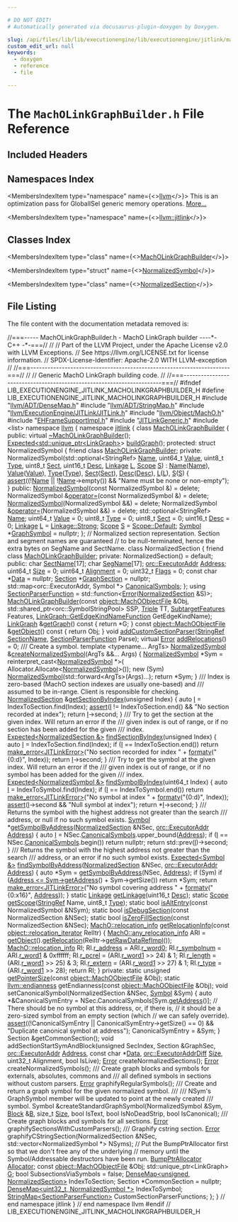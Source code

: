 ```yaml
---

# DO NOT EDIT!
# Automatically generated via docusaurus-plugin-doxygen by Doxygen.

slug: /api/files/lib/lib/executionengine/lib/executionengine/jitlink/macholinkgraphbuilder-h
custom_edit_url: null
keywords:
  - doxygen
  - reference
  - file

---
```





# The `MachOLinkGraphBuilder.h` File Reference

<DoxygenPage pluginConfig={pluginConfig}>



## Included Headers

<IncludesList>
<IncludesListItem
  filePath="llvm/ADT/DenseMap.h"
  permalink="/docs/api/files/include/include/llvm/include/llvm/adt/densemap-h"
  isLocal="true" />
<IncludesListItem
  filePath="llvm/ADT/StringMap.h"
  permalink="/docs/api/files/include/include/llvm/include/llvm/adt/stringmap-h"
  isLocal="true" />
<IncludesListItem
  filePath="llvm/ExecutionEngine/JITLink/JITLink.h"
  permalink="/docs/api/files/include/include/llvm/include/llvm/executionengine/include/llvm/executionengine/jitlink/jitlink-h"
  isLocal="true" />
<IncludesListItem
  filePath="llvm/Object/MachO.h"
  permalink="/docs/api/files/include/include/llvm/include/llvm/object/macho-h"
  isLocal="true" />
<IncludesListItem
  filePath="EHFrameSupportImpl.h"
  permalink="/docs/api/files/lib/lib/executionengine/lib/executionengine/jitlink/ehframesupportimpl-h"
  isLocal="true" />
<IncludesListItem
  filePath="JITLinkGeneric.h"
  permalink="/docs/api/files/lib/lib/executionengine/lib/executionengine/jitlink/jitlinkgeneric-h"
  isLocal="true" />
<IncludesListItem
  filePath="list"
  permalink=""
  isLocal="false" />
</IncludesList>

## Namespaces Index

<MembersIndex>

<MembersIndexItem
  type="namespace"
  name={<><a href="/docs/api/namespaces/llvm">llvm</a></>}>
This is an optimization pass for GlobalISel generic memory operations. <a href="/docs/api/namespaces/llvm/#details">More...</a>
</MembersIndexItem>

<MembersIndexItem
  type="namespace"
  name={<><a href="/docs/api/namespaces/llvm/jitlink">llvm::jitlink</a></>}>
</MembersIndexItem>

</MembersIndex>

## Classes Index

<MembersIndex>

<MembersIndexItem
  type="class"
  name={<><a href="/docs/api/classes/llvm/jitlink/macholinkgraphbuilder">MachOLinkGraphBuilder</a></>}>
</MembersIndexItem>

<MembersIndexItem
  type="struct"
  name={<><a href="/docs/api/structs/llvm/jitlink/macholinkgraphbuilder/normalizedsymbol">NormalizedSymbol</a></>}>
</MembersIndexItem>

<MembersIndexItem
  type="class"
  name={<><a href="/docs/api/classes/llvm/jitlink/macholinkgraphbuilder/normalizedsection">NormalizedSection</a></>}>
</MembersIndexItem>

</MembersIndex>


## File Listing

The file content with the documentation metadata removed is:

<ProgramListing>

<Link id="l00001" /><CodeLine lineNumber="1"><span class="doxyHighlightComment">//===----- MachOLinkGraphBuilder.h - MachO LinkGraph builder ----&#42;- C++ -&#42;-===//</span></CodeLine>
<Link id="l00002" /><CodeLine lineNumber="2"><span class="doxyHighlightComment">//</span></CodeLine>
<Link id="l00003" /><CodeLine lineNumber="3"><span class="doxyHighlightComment">// Part of the LLVM Project, under the Apache License v2.0 with LLVM Exceptions.</span></CodeLine>
<Link id="l00004" /><CodeLine lineNumber="4"><span class="doxyHighlightComment">// See https://llvm.org/LICENSE.txt for license information.</span></CodeLine>
<Link id="l00005" /><CodeLine lineNumber="5"><span class="doxyHighlightComment">// SPDX-License-Identifier: Apache-2.0 WITH LLVM-exception</span></CodeLine>
<Link id="l00006" /><CodeLine lineNumber="6"><span class="doxyHighlightComment">//</span></CodeLine>
<Link id="l00007" /><CodeLine lineNumber="7"><span class="doxyHighlightComment">//===----------------------------------------------------------------------===//</span></CodeLine>
<Link id="l00008" /><CodeLine lineNumber="8"><span class="doxyHighlightComment">//</span></CodeLine>
<Link id="l00009" /><CodeLine lineNumber="9"><span class="doxyHighlightComment">// Generic MachO LinkGraph building code.</span></CodeLine>
<Link id="l00010" /><CodeLine lineNumber="10"><span class="doxyHighlightComment">//</span></CodeLine>
<Link id="l00011" /><CodeLine lineNumber="11"><span class="doxyHighlightComment">//===----------------------------------------------------------------------===//</span></CodeLine>
<Link id="l00012" /><CodeLine lineNumber="12"></CodeLine>
<Link id="l00013" /><CodeLine lineNumber="13"><span class="doxyHighlightPreprocessor">#ifndef LIB&#95;EXECUTIONENGINE&#95;JITLINK&#95;MACHOLINKGRAPHBUILDER&#95;H</span></CodeLine>
<Link id="l00014" /><CodeLine lineNumber="14"><span class="doxyHighlightPreprocessor">#define LIB&#95;EXECUTIONENGINE&#95;JITLINK&#95;MACHOLINKGRAPHBUILDER&#95;H</span></CodeLine>
<Link id="l00015" /><CodeLine lineNumber="15"></CodeLine>
<Link id="l00016" /><CodeLine lineNumber="16"><span class="doxyHighlightPreprocessor">#include &quot;<a href="/docs/api/files/include/include/llvm/include/llvm/adt/densemap-h">llvm/ADT/DenseMap.h</a>&quot;</span></CodeLine>
<Link id="l00017" /><CodeLine lineNumber="17"><span class="doxyHighlightPreprocessor">#include &quot;<a href="/docs/api/files/include/include/llvm/include/llvm/adt/stringmap-h">llvm/ADT/StringMap.h</a>&quot;</span></CodeLine>
<Link id="l00018" /><CodeLine lineNumber="18"><span class="doxyHighlightPreprocessor">#include &quot;<a href="/docs/api/files/include/include/llvm/include/llvm/executionengine/include/llvm/executionengine/jitlink/jitlink-h">llvm/ExecutionEngine/JITLink/JITLink.h</a>&quot;</span></CodeLine>
<Link id="l00019" /><CodeLine lineNumber="19"><span class="doxyHighlightPreprocessor">#include &quot;<a href="/docs/api/files/include/include/llvm/include/llvm/object/macho-h">llvm/Object/MachO.h</a>&quot;</span></CodeLine>
<Link id="l00020" /><CodeLine lineNumber="20"></CodeLine>
<Link id="l00021" /><CodeLine lineNumber="21"><span class="doxyHighlightPreprocessor">#include &quot;<a href="/docs/api/files/lib/lib/executionengine/lib/executionengine/jitlink/ehframesupportimpl-h">EHFrameSupportImpl.h</a>&quot;</span></CodeLine>
<Link id="l00022" /><CodeLine lineNumber="22"><span class="doxyHighlightPreprocessor">#include &quot;<a href="/docs/api/files/lib/lib/executionengine/lib/executionengine/jitlink/jitlinkgeneric-h">JITLinkGeneric.h</a>&quot;</span></CodeLine>
<Link id="l00023" /><CodeLine lineNumber="23"></CodeLine>
<Link id="l00024" /><CodeLine lineNumber="24"><span class="doxyHighlightPreprocessor">#include &lt;list&gt;</span></CodeLine>
<Link id="l00025" /><CodeLine lineNumber="25"></CodeLine>
<Link id="l00026" /><CodeLine lineNumber="26"><span class="doxyHighlightKeyword">namespace </span><span class="doxyHighlight"><a href="/docs/api/namespaces/llvm">llvm</a> &#123;</span></CodeLine>
<Link id="l00027" /><CodeLine lineNumber="27"><span class="doxyHighlightKeyword">namespace </span><span class="doxyHighlight"><a href="/docs/api/namespaces/llvm/jitlink">jitlink</a> &#123;</span></CodeLine>
<Link id="l00028" /><CodeLine lineNumber="28"></CodeLine>
<Link id="l00029" /><CodeLine lineNumber="29" lineLink="/docs/api/classes/llvm/jitlink/macholinkgraphbuilder"><span class="doxyHighlightKeyword">class </span><span class="doxyHighlight"><a href="/docs/api/classes/llvm/jitlink/macholinkgraphbuilder/#a858d2c17dbc7a1306b127b648693a4a8">MachOLinkGraphBuilder</a> &#123;</span></CodeLine>
<Link id="l00030" /><CodeLine lineNumber="30"><span class="doxyHighlightKeyword">public</span><span class="doxyHighlight">:</span></CodeLine>
<Link id="l00031" /><CodeLine lineNumber="31" lineLink="/docs/api/classes/llvm/jitlink/macholinkgraphbuilder/#a4abaccbb6a8bed1ec337b121c532a046"><span class="doxyHighlight">  </span><span class="doxyHighlightKeyword">virtual</span><span class="doxyHighlight"> <a href="/docs/api/classes/llvm/jitlink/macholinkgraphbuilder/#a4abaccbb6a8bed1ec337b121c532a046">~MachOLinkGraphBuilder</a>();</span></CodeLine>
<Link id="l00032" /><CodeLine lineNumber="32"><span class="doxyHighlight">  <a href="/docs/api/classes/llvm/expected">Expected&lt;std::unique&#95;ptr&lt;LinkGraph&gt;</a>&gt; <a href="/docs/api/classes/llvm/jitlink/macholinkgraphbuilder/#a819bd17560946f0e61a5ae8667bf28cb">buildGraph</a>();</span></CodeLine>
<Link id="l00033" /><CodeLine lineNumber="33"></CodeLine>
<Link id="l00034" /><CodeLine lineNumber="34"><span class="doxyHighlightKeyword">protected</span><span class="doxyHighlight">:</span></CodeLine>
<Link id="l00035" /><CodeLine lineNumber="35"></CodeLine>
<Link id="l00036" /><CodeLine lineNumber="36" lineLink="/docs/api/structs/llvm/jitlink/macholinkgraphbuilder/normalizedsymbol"><span class="doxyHighlight">  </span><span class="doxyHighlightKeyword">struct </span><span class="doxyHighlight">NormalizedSymbol &#123;</span></CodeLine>
<Link id="l00037" /><CodeLine lineNumber="37" lineLink="/docs/api/structs/llvm/jitlink/macholinkgraphbuilder/normalizedsymbol/#a6d6f88694fca37b11c11840b62429357"><span class="doxyHighlight">    </span><span class="doxyHighlightKeyword">friend</span><span class="doxyHighlight"> </span><span class="doxyHighlightKeyword">class </span><span class="doxyHighlight"><a href="/docs/api/structs/llvm/jitlink/macholinkgraphbuilder/normalizedsymbol/#a6d6f88694fca37b11c11840b62429357">MachOLinkGraphBuilder</a>;</span></CodeLine>
<Link id="l00038" /><CodeLine lineNumber="38"></CodeLine>
<Link id="l00039" /><CodeLine lineNumber="39"><span class="doxyHighlight">  </span><span class="doxyHighlightKeyword">private</span><span class="doxyHighlight">:</span></CodeLine>
<Link id="l00040" /><CodeLine lineNumber="40"><span class="doxyHighlight">    NormalizedSymbol(std::optional&lt;StringRef&gt; <a href="/docs/api/structs/llvm/jitlink/macholinkgraphbuilder/normalizedsymbol/#a42898df76993d65bc064c5ce6ddaab69">Name</a>, uint64&#95;t <a href="/docs/api/structs/llvm/jitlink/macholinkgraphbuilder/normalizedsymbol/#abb3d96722570072c64ea96042af4389c">Value</a>,</span></CodeLine>
<Link id="l00041" /><CodeLine lineNumber="41"><span class="doxyHighlight">                     uint8&#95;t <a href="/docs/api/structs/llvm/jitlink/macholinkgraphbuilder/normalizedsymbol/#a240e1c14e87cbbddd77aaeaa77533024">Type</a>, uint8&#95;t <a href="/docs/api/structs/llvm/jitlink/macholinkgraphbuilder/normalizedsymbol/#a9a71bda3c5787d025c02b950f6ef14b5">Sect</a>, uint16&#95;t <a href="/docs/api/structs/llvm/jitlink/macholinkgraphbuilder/normalizedsymbol/#aab82f6a4190bccfb654e803797eb3de6">Desc</a>, <a href="/docs/api/namespaces/llvm/jitlink/#abee99c9c75d23a0304e5e58e3128a55f">Linkage</a> <a href="/docs/api/structs/llvm/jitlink/macholinkgraphbuilder/normalizedsymbol/#a75189603f0245213e900eb9a699799e2">L</a>,</span></CodeLine>
<Link id="l00042" /><CodeLine lineNumber="42"><span class="doxyHighlight">                     <a href="/docs/api/namespaces/llvm/jitlink/#adb322dc6826cf005531ccfdf666260fd">Scope</a> <a href="/docs/api/structs/llvm/jitlink/macholinkgraphbuilder/normalizedsymbol/#ad138fd945be4ef85d7f7435ff882e529">S</a>)</span></CodeLine>
<Link id="l00043" /><CodeLine lineNumber="43"><span class="doxyHighlight">        : <a href="/docs/api/structs/llvm/jitlink/macholinkgraphbuilder/normalizedsymbol/#a42898df76993d65bc064c5ce6ddaab69">Name</a>(<a href="/docs/api/structs/llvm/jitlink/macholinkgraphbuilder/normalizedsymbol/#a42898df76993d65bc064c5ce6ddaab69">Name</a>), <a href="/docs/api/structs/llvm/jitlink/macholinkgraphbuilder/normalizedsymbol/#abb3d96722570072c64ea96042af4389c">Value</a>(<a href="/docs/api/structs/llvm/jitlink/macholinkgraphbuilder/normalizedsymbol/#abb3d96722570072c64ea96042af4389c">Value</a>), <a href="/docs/api/structs/llvm/jitlink/macholinkgraphbuilder/normalizedsymbol/#a240e1c14e87cbbddd77aaeaa77533024">Type</a>(<a href="/docs/api/structs/llvm/jitlink/macholinkgraphbuilder/normalizedsymbol/#a240e1c14e87cbbddd77aaeaa77533024">Type</a>), <a href="/docs/api/structs/llvm/jitlink/macholinkgraphbuilder/normalizedsymbol/#a9a71bda3c5787d025c02b950f6ef14b5">Sect</a>(<a href="/docs/api/structs/llvm/jitlink/macholinkgraphbuilder/normalizedsymbol/#a9a71bda3c5787d025c02b950f6ef14b5">Sect</a>), <a href="/docs/api/structs/llvm/jitlink/macholinkgraphbuilder/normalizedsymbol/#aab82f6a4190bccfb654e803797eb3de6">Desc</a>(<a href="/docs/api/structs/llvm/jitlink/macholinkgraphbuilder/normalizedsymbol/#aab82f6a4190bccfb654e803797eb3de6">Desc</a>), <a href="/docs/api/structs/llvm/jitlink/macholinkgraphbuilder/normalizedsymbol/#a75189603f0245213e900eb9a699799e2">L</a>(<a href="/docs/api/structs/llvm/jitlink/macholinkgraphbuilder/normalizedsymbol/#a75189603f0245213e900eb9a699799e2">L</a>),</span></CodeLine>
<Link id="l00044" /><CodeLine lineNumber="44"><span class="doxyHighlight">          <a href="/docs/api/structs/llvm/jitlink/macholinkgraphbuilder/normalizedsymbol/#ad138fd945be4ef85d7f7435ff882e529">S</a>(<a href="/docs/api/structs/llvm/jitlink/macholinkgraphbuilder/normalizedsymbol/#ad138fd945be4ef85d7f7435ff882e529">S</a>) &#123;</span></CodeLine>
<Link id="l00045" /><CodeLine lineNumber="45"><span class="doxyHighlight">      <a href="/docs/api/files/lib/lib/target/lib/target/amdgpu/silowercontrolflow-cpp/#a4868c5d81c5ccc98c47aeab6244346a0">assert</a>((!<a href="/docs/api/structs/llvm/jitlink/macholinkgraphbuilder/normalizedsymbol/#a42898df76993d65bc064c5ce6ddaab69">Name</a> || !<a href="/docs/api/structs/llvm/jitlink/macholinkgraphbuilder/normalizedsymbol/#a42898df76993d65bc064c5ce6ddaab69">Name</a>-&gt;empty()) &amp;&amp; </span><span class="doxyHighlightStringLiteral">&quot;Name must be none or non-empty&quot;</span><span class="doxyHighlight">);</span></CodeLine>
<Link id="l00046" /><CodeLine lineNumber="46"><span class="doxyHighlight">    &#125;</span></CodeLine>
<Link id="l00047" /><CodeLine lineNumber="47"></CodeLine>
<Link id="l00048" /><CodeLine lineNumber="48"><span class="doxyHighlight">  </span><span class="doxyHighlightKeyword">public</span><span class="doxyHighlight">:</span></CodeLine>
<Link id="l00049" /><CodeLine lineNumber="49" lineLink="/docs/api/structs/llvm/jitlink/macholinkgraphbuilder/normalizedsymbol/#aff8df782aaf8f13c0b9fd08429fb034c"><span class="doxyHighlight">    <a href="/docs/api/structs/llvm/jitlink/macholinkgraphbuilder/normalizedsymbol/#aff8df782aaf8f13c0b9fd08429fb034c">NormalizedSymbol</a>(</span><span class="doxyHighlightKeyword">const</span><span class="doxyHighlight"> NormalizedSymbol &amp;) = </span><span class="doxyHighlightKeyword">delete</span><span class="doxyHighlight">;</span></CodeLine>
<Link id="l00050" /><CodeLine lineNumber="50" lineLink="/docs/api/structs/llvm/jitlink/macholinkgraphbuilder/normalizedsymbol/#a031f43794e96cd4d1ea7c4c8dee2ea77"><span class="doxyHighlight">    NormalizedSymbol &amp;<a href="/docs/api/structs/llvm/jitlink/macholinkgraphbuilder/normalizedsymbol/#a031f43794e96cd4d1ea7c4c8dee2ea77">operator=</a>(</span><span class="doxyHighlightKeyword">const</span><span class="doxyHighlight"> NormalizedSymbol &amp;) = </span><span class="doxyHighlightKeyword">delete</span><span class="doxyHighlight">;</span></CodeLine>
<Link id="l00051" /><CodeLine lineNumber="51" lineLink="/docs/api/structs/llvm/jitlink/macholinkgraphbuilder/normalizedsymbol/#abc1bed513afe22ebf9a25f63e6c59d4e"><span class="doxyHighlight">    <a href="/docs/api/structs/llvm/jitlink/macholinkgraphbuilder/normalizedsymbol/#abc1bed513afe22ebf9a25f63e6c59d4e">NormalizedSymbol</a>(NormalizedSymbol &amp;&amp;) = </span><span class="doxyHighlightKeyword">delete</span><span class="doxyHighlight">;</span></CodeLine>
<Link id="l00052" /><CodeLine lineNumber="52" lineLink="/docs/api/structs/llvm/jitlink/macholinkgraphbuilder/normalizedsymbol/#ac742b7bdcd49c4484deb2298105d8640"><span class="doxyHighlight">    NormalizedSymbol &amp;<a href="/docs/api/structs/llvm/jitlink/macholinkgraphbuilder/normalizedsymbol/#ac742b7bdcd49c4484deb2298105d8640">operator=</a>(NormalizedSymbol &amp;&amp;) = </span><span class="doxyHighlightKeyword">delete</span><span class="doxyHighlight">;</span></CodeLine>
<Link id="l00053" /><CodeLine lineNumber="53"></CodeLine>
<Link id="l00054" /><CodeLine lineNumber="54" lineLink="/docs/api/structs/llvm/jitlink/macholinkgraphbuilder/normalizedsymbol/#a42898df76993d65bc064c5ce6ddaab69"><span class="doxyHighlight">    std::optional&lt;StringRef&gt; <a href="/docs/api/structs/llvm/jitlink/macholinkgraphbuilder/normalizedsymbol/#a42898df76993d65bc064c5ce6ddaab69">Name</a>;</span></CodeLine>
<Link id="l00055" /><CodeLine lineNumber="55" lineLink="/docs/api/structs/llvm/jitlink/macholinkgraphbuilder/normalizedsymbol/#abb3d96722570072c64ea96042af4389c"><span class="doxyHighlight">    uint64&#95;t <a href="/docs/api/structs/llvm/jitlink/macholinkgraphbuilder/normalizedsymbol/#abb3d96722570072c64ea96042af4389c">Value</a> = 0;</span></CodeLine>
<Link id="l00056" /><CodeLine lineNumber="56" lineLink="/docs/api/structs/llvm/jitlink/macholinkgraphbuilder/normalizedsymbol/#a240e1c14e87cbbddd77aaeaa77533024"><span class="doxyHighlight">    uint8&#95;t <a href="/docs/api/structs/llvm/jitlink/macholinkgraphbuilder/normalizedsymbol/#a240e1c14e87cbbddd77aaeaa77533024">Type</a> = 0;</span></CodeLine>
<Link id="l00057" /><CodeLine lineNumber="57" lineLink="/docs/api/structs/llvm/jitlink/macholinkgraphbuilder/normalizedsymbol/#a9a71bda3c5787d025c02b950f6ef14b5"><span class="doxyHighlight">    uint8&#95;t <a href="/docs/api/structs/llvm/jitlink/macholinkgraphbuilder/normalizedsymbol/#a9a71bda3c5787d025c02b950f6ef14b5">Sect</a> = 0;</span></CodeLine>
<Link id="l00058" /><CodeLine lineNumber="58" lineLink="/docs/api/structs/llvm/jitlink/macholinkgraphbuilder/normalizedsymbol/#aab82f6a4190bccfb654e803797eb3de6"><span class="doxyHighlight">    uint16&#95;t <a href="/docs/api/structs/llvm/jitlink/macholinkgraphbuilder/normalizedsymbol/#aab82f6a4190bccfb654e803797eb3de6">Desc</a> = 0;</span></CodeLine>
<Link id="l00059" /><CodeLine lineNumber="59" lineLink="/docs/api/structs/llvm/jitlink/macholinkgraphbuilder/normalizedsymbol/#a75189603f0245213e900eb9a699799e2"><span class="doxyHighlight">    <a href="/docs/api/namespaces/llvm/jitlink/#abee99c9c75d23a0304e5e58e3128a55f">Linkage</a> <a href="/docs/api/structs/llvm/jitlink/macholinkgraphbuilder/normalizedsymbol/#a75189603f0245213e900eb9a699799e2">L</a> = <a href="/docs/api/namespaces/llvm/jitlink/#abee99c9c75d23a0304e5e58e3128a55fac43e0fd449c758dab8f891d8e19eb1a9">Linkage::Strong</a>;</span></CodeLine>
<Link id="l00060" /><CodeLine lineNumber="60" lineLink="/docs/api/structs/llvm/jitlink/macholinkgraphbuilder/normalizedsymbol/#ad138fd945be4ef85d7f7435ff882e529"><span class="doxyHighlight">    <a href="/docs/api/namespaces/llvm/jitlink/#adb322dc6826cf005531ccfdf666260fd">Scope</a> <a href="/docs/api/structs/llvm/jitlink/macholinkgraphbuilder/normalizedsymbol/#ad138fd945be4ef85d7f7435ff882e529">S</a> = <a href="/docs/api/namespaces/llvm/jitlink/#adb322dc6826cf005531ccfdf666260fda7a1920d61156abc05a60135aefe8bc67">Scope::Default</a>;</span></CodeLine>
<Link id="l00061" /><CodeLine lineNumber="61" lineLink="/docs/api/structs/llvm/jitlink/macholinkgraphbuilder/normalizedsymbol/#a5fc73c1b42bb6288c53f162fa996a8ff"><span class="doxyHighlight">    <a href="/docs/api/classes/llvm/jitlink/symbol">Symbol</a> &#42;<a href="/docs/api/structs/llvm/jitlink/macholinkgraphbuilder/normalizedsymbol/#a5fc73c1b42bb6288c53f162fa996a8ff">GraphSymbol</a> = </span><span class="doxyHighlightKeyword">nullptr</span><span class="doxyHighlight">;</span></CodeLine>
<Link id="l00062" /><CodeLine lineNumber="62"><span class="doxyHighlight">  &#125;;</span></CodeLine>
<Link id="l00063" /><CodeLine lineNumber="63"></CodeLine>
<Link id="l00064" /><CodeLine lineNumber="64"><span class="doxyHighlight">  </span><span class="doxyHighlightComment">// Normalized section representation. Section and segment names are guaranteed</span></CodeLine>
<Link id="l00065" /><CodeLine lineNumber="65"><span class="doxyHighlight">  </span><span class="doxyHighlightComment">// to be null-terminated, hence the extra bytes on SegName and SectName.</span></CodeLine>
<Link id="l00066" /><CodeLine lineNumber="66" lineLink="/docs/api/classes/llvm/jitlink/macholinkgraphbuilder/normalizedsection"><span class="doxyHighlight">  </span><span class="doxyHighlightKeyword">class </span><span class="doxyHighlight">NormalizedSection &#123;</span></CodeLine>
<Link id="l00067" /><CodeLine lineNumber="67" lineLink="/docs/api/classes/llvm/jitlink/macholinkgraphbuilder/normalizedsection/#a6d6f88694fca37b11c11840b62429357"><span class="doxyHighlight">    </span><span class="doxyHighlightKeyword">friend</span><span class="doxyHighlight"> </span><span class="doxyHighlightKeyword">class </span><span class="doxyHighlight"><a href="/docs/api/classes/llvm/jitlink/macholinkgraphbuilder/normalizedsection/#a6d6f88694fca37b11c11840b62429357">MachOLinkGraphBuilder</a>;</span></CodeLine>
<Link id="l00068" /><CodeLine lineNumber="68"></CodeLine>
<Link id="l00069" /><CodeLine lineNumber="69"><span class="doxyHighlight">  </span><span class="doxyHighlightKeyword">private</span><span class="doxyHighlight">:</span></CodeLine>
<Link id="l00070" /><CodeLine lineNumber="70"><span class="doxyHighlight">    NormalizedSection() = </span><span class="doxyHighlightKeywordFlow">default</span><span class="doxyHighlight">;</span></CodeLine>
<Link id="l00071" /><CodeLine lineNumber="71"></CodeLine>
<Link id="l00072" /><CodeLine lineNumber="72"><span class="doxyHighlight">  </span><span class="doxyHighlightKeyword">public</span><span class="doxyHighlight">:</span></CodeLine>
<Link id="l00073" /><CodeLine lineNumber="73" lineLink="/docs/api/classes/llvm/jitlink/macholinkgraphbuilder/normalizedsection/#ab2ee5f814f0f8622b9ae7828f2ef8b1f"><span class="doxyHighlight">    </span><span class="doxyHighlightKeywordType">char</span><span class="doxyHighlight"> <a href="/docs/api/classes/llvm/jitlink/macholinkgraphbuilder/normalizedsection/#ab2ee5f814f0f8622b9ae7828f2ef8b1f">SectName</a>&#91;17&#93;;</span></CodeLine>
<Link id="l00074" /><CodeLine lineNumber="74" lineLink="/docs/api/classes/llvm/jitlink/macholinkgraphbuilder/normalizedsection/#ad3eec9b8c6d8172b52090bf396a7d76e"><span class="doxyHighlight">    </span><span class="doxyHighlightKeywordType">char</span><span class="doxyHighlight"> <a href="/docs/api/classes/llvm/jitlink/macholinkgraphbuilder/normalizedsection/#ad3eec9b8c6d8172b52090bf396a7d76e">SegName</a>&#91;17&#93;;</span></CodeLine>
<Link id="l00075" /><CodeLine lineNumber="75" lineLink="/docs/api/classes/llvm/jitlink/macholinkgraphbuilder/normalizedsection/#a877977468d4f4d370e8b530f62ff7d98"><span class="doxyHighlight">    <a href="/docs/api/classes/llvm/orc/executoraddr">orc::ExecutorAddr</a> <a href="/docs/api/classes/llvm/jitlink/macholinkgraphbuilder/normalizedsection/#a877977468d4f4d370e8b530f62ff7d98">Address</a>;</span></CodeLine>
<Link id="l00076" /><CodeLine lineNumber="76" lineLink="/docs/api/classes/llvm/jitlink/macholinkgraphbuilder/normalizedsection/#ac8d56bfe4ba471568deaed0aa168bbb7"><span class="doxyHighlight">    uint64&#95;t <a href="/docs/api/classes/llvm/jitlink/macholinkgraphbuilder/normalizedsection/#ac8d56bfe4ba471568deaed0aa168bbb7">Size</a> = 0;</span></CodeLine>
<Link id="l00077" /><CodeLine lineNumber="77" lineLink="/docs/api/classes/llvm/jitlink/macholinkgraphbuilder/normalizedsection/#abf9940052fff64c6e9ddab3e46b961d1"><span class="doxyHighlight">    uint64&#95;t <a href="/docs/api/classes/llvm/jitlink/macholinkgraphbuilder/normalizedsection/#abf9940052fff64c6e9ddab3e46b961d1">Alignment</a> = 0;</span></CodeLine>
<Link id="l00078" /><CodeLine lineNumber="78" lineLink="/docs/api/classes/llvm/jitlink/macholinkgraphbuilder/normalizedsection/#a804f1edb27860163729435349ad6069f"><span class="doxyHighlight">    uint32&#95;t <a href="/docs/api/classes/llvm/jitlink/macholinkgraphbuilder/normalizedsection/#a804f1edb27860163729435349ad6069f">Flags</a> = 0;</span></CodeLine>
<Link id="l00079" /><CodeLine lineNumber="79" lineLink="/docs/api/classes/llvm/jitlink/macholinkgraphbuilder/normalizedsection/#adcf11ed9fcaf1282e30540a9cb81d2be"><span class="doxyHighlight">    </span><span class="doxyHighlightKeyword">const</span><span class="doxyHighlight"> </span><span class="doxyHighlightKeywordType">char</span><span class="doxyHighlight"> &#42;<a href="/docs/api/classes/llvm/jitlink/macholinkgraphbuilder/normalizedsection/#adcf11ed9fcaf1282e30540a9cb81d2be">Data</a> = </span><span class="doxyHighlightKeyword">nullptr</span><span class="doxyHighlight">;</span></CodeLine>
<Link id="l00080" /><CodeLine lineNumber="80" lineLink="/docs/api/classes/llvm/jitlink/macholinkgraphbuilder/normalizedsection/#a079368e74bcc83526a7b31db616cb0b0"><span class="doxyHighlight">    <a href="/docs/api/classes/llvm/jitlink/section">Section</a> &#42;<a href="/docs/api/classes/llvm/jitlink/macholinkgraphbuilder/normalizedsection/#a079368e74bcc83526a7b31db616cb0b0">GraphSection</a> = </span><span class="doxyHighlightKeyword">nullptr</span><span class="doxyHighlight">;</span></CodeLine>
<Link id="l00081" /><CodeLine lineNumber="81" lineLink="/docs/api/classes/llvm/jitlink/macholinkgraphbuilder/normalizedsection/#ab956f6f090c643137751955f0e66c5ee"><span class="doxyHighlight">    std::map&lt;orc::ExecutorAddr, Symbol &#42;&gt; <a href="/docs/api/classes/llvm/jitlink/macholinkgraphbuilder/normalizedsection/#ab956f6f090c643137751955f0e66c5ee">CanonicalSymbols</a>;</span></CodeLine>
<Link id="l00082" /><CodeLine lineNumber="82"><span class="doxyHighlight">  &#125;;</span></CodeLine>
<Link id="l00083" /><CodeLine lineNumber="83"></CodeLine>
<Link id="l00084" /><CodeLine lineNumber="84" lineLink="/docs/api/classes/llvm/jitlink/macholinkgraphbuilder/#a69dad8e4923828e8561d86dc4818cc81"><span class="doxyHighlight">  </span><span class="doxyHighlightKeyword">using </span><span class="doxyHighlight"><a href="/docs/api/classes/llvm/jitlink/macholinkgraphbuilder/#a69dad8e4923828e8561d86dc4818cc81">SectionParserFunction</a> = std::function&lt;<a href="/docs/api/namespaces/llvm/#ac226f3d2b9ca090171a8e0a8cb92c343a902b0d55fddef6f8d651fe1035b7d4bd">Error</a>(<a href="/docs/api/classes/llvm/jitlink/macholinkgraphbuilder/normalizedsection">NormalizedSection</a> &amp;S)&gt;;</span></CodeLine>
<Link id="l00085" /><CodeLine lineNumber="85"></CodeLine>
<Link id="l00086" /><CodeLine lineNumber="86"><span class="doxyHighlight">  <a href="/docs/api/classes/llvm/jitlink/macholinkgraphbuilder/#a858d2c17dbc7a1306b127b648693a4a8">MachOLinkGraphBuilder</a>(</span><span class="doxyHighlightKeyword">const</span><span class="doxyHighlight"> <a href="/docs/api/classes/llvm/object/machoobjectfile">object::MachOObjectFile</a> &amp;Obj,</span></CodeLine>
<Link id="l00087" /><CodeLine lineNumber="87"><span class="doxyHighlight">                        std::shared&#95;ptr&lt;orc::SymbolStringPool&gt; SSP, <a href="/docs/api/classes/llvm/triple">Triple</a> TT,</span></CodeLine>
<Link id="l00088" /><CodeLine lineNumber="88"><span class="doxyHighlight">                        <a href="/docs/api/classes/llvm/subtargetfeatures">SubtargetFeatures</a> Features,</span></CodeLine>
<Link id="l00089" /><CodeLine lineNumber="89"><span class="doxyHighlight">                        <a href="/docs/api/classes/llvm/jitlink/linkgraph/#ab689952831ce5e7f898c8d961bf37f22">LinkGraph::GetEdgeKindNameFunction</a> GetEdgeKindName);</span></CodeLine>
<Link id="l00090" /><CodeLine lineNumber="90" lineLink="/docs/api/classes/llvm/jitlink/macholinkgraphbuilder/#a80c784d6fdea9bb6695b0513a389a3ab"><span class="doxyHighlight">  <a href="/docs/api/classes/llvm/jitlink/linkgraph">LinkGraph</a> &amp;<a href="/docs/api/classes/llvm/jitlink/macholinkgraphbuilder/#a80c784d6fdea9bb6695b0513a389a3ab">getGraph</a>()</span><span class="doxyHighlightKeyword"> const </span><span class="doxyHighlight">&#123; </span><span class="doxyHighlightKeywordFlow">return</span><span class="doxyHighlight"> &#42;G; &#125;</span></CodeLine>
<Link id="l00091" /><CodeLine lineNumber="91"></CodeLine>
<Link id="l00092" /><CodeLine lineNumber="92" lineLink="/docs/api/classes/llvm/jitlink/macholinkgraphbuilder/#a46960668254b082475a10618630cb737"><span class="doxyHighlight">  </span><span class="doxyHighlightKeyword">const</span><span class="doxyHighlight"> <a href="/docs/api/classes/llvm/object/machoobjectfile">object::MachOObjectFile</a> &amp;<a href="/docs/api/classes/llvm/jitlink/macholinkgraphbuilder/#a46960668254b082475a10618630cb737">getObject</a>()</span><span class="doxyHighlightKeyword"> const </span><span class="doxyHighlight">&#123; </span><span class="doxyHighlightKeywordFlow">return</span><span class="doxyHighlight"> Obj; &#125;</span></CodeLine>
<Link id="l00093" /><CodeLine lineNumber="93"></CodeLine>
<Link id="l00094" /><CodeLine lineNumber="94"><span class="doxyHighlight">  </span><span class="doxyHighlightKeywordType">void</span><span class="doxyHighlight"> <a href="/docs/api/classes/llvm/jitlink/macholinkgraphbuilder/#a206a08ef5dd4f6e0e78246565738c097">addCustomSectionParser</a>(<a href="/docs/api/classes/llvm/stringref">StringRef</a> <a href="/docs/api/structs/llvm/sectionname">SectionName</a>,</span></CodeLine>
<Link id="l00095" /><CodeLine lineNumber="95"><span class="doxyHighlight">                              <a href="/docs/api/classes/llvm/jitlink/macholinkgraphbuilder/#a69dad8e4923828e8561d86dc4818cc81">SectionParserFunction</a> Parse);</span></CodeLine>
<Link id="l00096" /><CodeLine lineNumber="96"></CodeLine>
<Link id="l00097" /><CodeLine lineNumber="97" lineLink="/docs/api/classes/llvm/jitlink/macholinkgraphbuilder/#a590998169889df51d1a7b166a61720be"><span class="doxyHighlight">  </span><span class="doxyHighlightKeyword">virtual</span><span class="doxyHighlight"> <a href="/docs/api/classes/llvm/error">Error</a> <a href="/docs/api/classes/llvm/jitlink/macholinkgraphbuilder/#a590998169889df51d1a7b166a61720be">addRelocations</a>() = 0;</span></CodeLine>
<Link id="l00098" /><CodeLine lineNumber="98"></CodeLine>
<Link id="l00099" /><CodeLine lineNumber="99"><span class="doxyHighlightComment">  /// Create a symbol.</span></CodeLine>
<Link id="l00100" /><CodeLine lineNumber="100"><span class="doxyHighlight">  </span><span class="doxyHighlightKeyword">template</span><span class="doxyHighlight"> &lt;</span><span class="doxyHighlightKeyword">typename</span><span class="doxyHighlight">... ArgTs&gt;</span></CodeLine>
<Link id="l00101" /><CodeLine lineNumber="101" lineLink="/docs/api/classes/llvm/jitlink/macholinkgraphbuilder/#ab023790ae58223ae54d21897313d1e52"><span class="doxyHighlight">  <a href="/docs/api/structs/llvm/jitlink/macholinkgraphbuilder/normalizedsymbol">NormalizedSymbol</a> &amp;<a href="/docs/api/classes/llvm/jitlink/macholinkgraphbuilder/#ab023790ae58223ae54d21897313d1e52">createNormalizedSymbol</a>(ArgTs &amp;&amp;... Args) &#123;</span></CodeLine>
<Link id="l00102" /><CodeLine lineNumber="102"><span class="doxyHighlight">    <a href="/docs/api/structs/llvm/jitlink/macholinkgraphbuilder/normalizedsymbol">NormalizedSymbol</a> &#42;Sym = </span><span class="doxyHighlightKeyword">reinterpret&#95;cast&lt;</span><span class="doxyHighlight"><a href="/docs/api/structs/llvm/jitlink/macholinkgraphbuilder/normalizedsymbol">NormalizedSymbol</a> &#42;</span><span class="doxyHighlightKeyword">&gt;</span><span class="doxyHighlight">(</span></CodeLine>
<Link id="l00103" /><CodeLine lineNumber="103"><span class="doxyHighlight">        Allocator.Allocate&lt;<a href="/docs/api/structs/llvm/jitlink/macholinkgraphbuilder/normalizedsymbol">NormalizedSymbol</a>&gt;());</span></CodeLine>
<Link id="l00104" /><CodeLine lineNumber="104"><span class="doxyHighlight">    </span><span class="doxyHighlightKeyword">new</span><span class="doxyHighlight"> (Sym) <a href="/docs/api/structs/llvm/jitlink/macholinkgraphbuilder/normalizedsymbol">NormalizedSymbol</a>(std::forward&lt;ArgTs&gt;(Args)...);</span></CodeLine>
<Link id="l00105" /><CodeLine lineNumber="105"><span class="doxyHighlight">    </span><span class="doxyHighlightKeywordFlow">return</span><span class="doxyHighlight"> &#42;Sym;</span></CodeLine>
<Link id="l00106" /><CodeLine lineNumber="106"><span class="doxyHighlight">  &#125;</span></CodeLine>
<Link id="l00107" /><CodeLine lineNumber="107"></CodeLine>
<Link id="l00108" /><CodeLine lineNumber="108"><span class="doxyHighlightComment">  /// Index is zero-based (MachO section indexes are usually one-based) and</span></CodeLine>
<Link id="l00109" /><CodeLine lineNumber="109"><span class="doxyHighlightComment">  /// assumed to be in-range. Client is responsible for checking.</span></CodeLine>
<Link id="l00110" /><CodeLine lineNumber="110" lineLink="/docs/api/classes/llvm/jitlink/macholinkgraphbuilder/#a83cc2a0b1b4cbee216d6f45af0c70f0b"><span class="doxyHighlight">  <a href="/docs/api/classes/llvm/jitlink/macholinkgraphbuilder/normalizedsection">NormalizedSection</a> &amp;<a href="/docs/api/classes/llvm/jitlink/macholinkgraphbuilder/#a83cc2a0b1b4cbee216d6f45af0c70f0b">getSectionByIndex</a>(</span><span class="doxyHighlightKeywordType">unsigned</span><span class="doxyHighlight"> Index) &#123;</span></CodeLine>
<Link id="l00111" /><CodeLine lineNumber="111"><span class="doxyHighlight">    </span><span class="doxyHighlightKeyword">auto</span><span class="doxyHighlight"> <a href="/docs/api/files/lib/lib/support/md5-cpp/#ac0eafdc9ee161b71e7af98af736952fd">I</a> = IndexToSection.find(Index);</span></CodeLine>
<Link id="l00112" /><CodeLine lineNumber="112"><span class="doxyHighlight">    <a href="/docs/api/files/lib/lib/target/lib/target/amdgpu/silowercontrolflow-cpp/#a4868c5d81c5ccc98c47aeab6244346a0">assert</a>(<a href="/docs/api/files/lib/lib/support/md5-cpp/#ac0eafdc9ee161b71e7af98af736952fd">I</a> != IndexToSection.end() &amp;&amp; </span><span class="doxyHighlightStringLiteral">&quot;No section recorded at index&quot;</span><span class="doxyHighlight">);</span></CodeLine>
<Link id="l00113" /><CodeLine lineNumber="113"><span class="doxyHighlight">    </span><span class="doxyHighlightKeywordFlow">return</span><span class="doxyHighlight"> <a href="/docs/api/files/lib/lib/support/md5-cpp/#ac0eafdc9ee161b71e7af98af736952fd">I</a>-&gt;second;</span></CodeLine>
<Link id="l00114" /><CodeLine lineNumber="114"><span class="doxyHighlight">  &#125;</span></CodeLine>
<Link id="l00115" /><CodeLine lineNumber="115"></CodeLine>
<Link id="l00116" /><CodeLine lineNumber="116"><span class="doxyHighlightComment">  /// Try to get the section at the given index. Will return an error if the</span></CodeLine>
<Link id="l00117" /><CodeLine lineNumber="117"><span class="doxyHighlightComment">  /// given index is out of range, or if no section has been added for the given</span></CodeLine>
<Link id="l00118" /><CodeLine lineNumber="118"><span class="doxyHighlightComment">  /// index.</span></CodeLine>
<Link id="l00119" /><CodeLine lineNumber="119" lineLink="/docs/api/classes/llvm/jitlink/macholinkgraphbuilder/#adf3ea735d9da67f05bf77c19aa613e66"><span class="doxyHighlight">  <a href="/docs/api/classes/llvm/expected">Expected&lt;NormalizedSection &amp;&gt;</a> <a href="/docs/api/classes/llvm/jitlink/macholinkgraphbuilder/#adf3ea735d9da67f05bf77c19aa613e66">findSectionByIndex</a>(</span><span class="doxyHighlightKeywordType">unsigned</span><span class="doxyHighlight"> Index) &#123;</span></CodeLine>
<Link id="l00120" /><CodeLine lineNumber="120"><span class="doxyHighlight">    </span><span class="doxyHighlightKeyword">auto</span><span class="doxyHighlight"> <a href="/docs/api/files/lib/lib/support/md5-cpp/#ac0eafdc9ee161b71e7af98af736952fd">I</a> = IndexToSection.find(Index);</span></CodeLine>
<Link id="l00121" /><CodeLine lineNumber="121"><span class="doxyHighlight">    </span><span class="doxyHighlightKeywordFlow">if</span><span class="doxyHighlight"> (<a href="/docs/api/files/lib/lib/support/md5-cpp/#ac0eafdc9ee161b71e7af98af736952fd">I</a> == IndexToSection.end())</span></CodeLine>
<Link id="l00122" /><CodeLine lineNumber="122"><span class="doxyHighlight">      </span><span class="doxyHighlightKeywordFlow">return</span><span class="doxyHighlight"> <a href="/docs/api/namespaces/llvm/#a9999bd897fc8a1648bd69b36fee2d357">make&#95;error&lt;JITLinkError&gt;</a>(</span><span class="doxyHighlightStringLiteral">&quot;No section recorded for index &quot;</span><span class="doxyHighlight"> +</span></CodeLine>
<Link id="l00123" /><CodeLine lineNumber="123"><span class="doxyHighlight">                                      <a href="/docs/api/namespaces/llvm/#a653cce37b80c03eebe7a00520a8eabb6">formatv</a>(</span><span class="doxyHighlightStringLiteral">&quot;&#123;0:d&#125;&quot;</span><span class="doxyHighlight">, Index));</span></CodeLine>
<Link id="l00124" /><CodeLine lineNumber="124"><span class="doxyHighlight">    </span><span class="doxyHighlightKeywordFlow">return</span><span class="doxyHighlight"> <a href="/docs/api/files/lib/lib/support/md5-cpp/#ac0eafdc9ee161b71e7af98af736952fd">I</a>-&gt;second;</span></CodeLine>
<Link id="l00125" /><CodeLine lineNumber="125"><span class="doxyHighlight">  &#125;</span></CodeLine>
<Link id="l00126" /><CodeLine lineNumber="126"></CodeLine>
<Link id="l00127" /><CodeLine lineNumber="127"><span class="doxyHighlightComment">  /// Try to get the symbol at the given index. Will return an error if the</span></CodeLine>
<Link id="l00128" /><CodeLine lineNumber="128"><span class="doxyHighlightComment">  /// given index is out of range, or if no symbol has been added for the given</span></CodeLine>
<Link id="l00129" /><CodeLine lineNumber="129"><span class="doxyHighlightComment">  /// index.</span></CodeLine>
<Link id="l00130" /><CodeLine lineNumber="130" lineLink="/docs/api/classes/llvm/jitlink/macholinkgraphbuilder/#a7a5ae0e2b04f4857cd1af9eabdfb1521"><span class="doxyHighlight">  <a href="/docs/api/classes/llvm/expected">Expected&lt;NormalizedSymbol &amp;&gt;</a> <a href="/docs/api/classes/llvm/jitlink/macholinkgraphbuilder/#a7a5ae0e2b04f4857cd1af9eabdfb1521">findSymbolByIndex</a>(uint64&#95;t Index) &#123;</span></CodeLine>
<Link id="l00131" /><CodeLine lineNumber="131"><span class="doxyHighlight">    </span><span class="doxyHighlightKeyword">auto</span><span class="doxyHighlight"> <a href="/docs/api/files/lib/lib/support/md5-cpp/#ac0eafdc9ee161b71e7af98af736952fd">I</a> = IndexToSymbol.find(Index);</span></CodeLine>
<Link id="l00132" /><CodeLine lineNumber="132"><span class="doxyHighlight">    </span><span class="doxyHighlightKeywordFlow">if</span><span class="doxyHighlight"> (<a href="/docs/api/files/lib/lib/support/md5-cpp/#ac0eafdc9ee161b71e7af98af736952fd">I</a> == IndexToSymbol.end())</span></CodeLine>
<Link id="l00133" /><CodeLine lineNumber="133"><span class="doxyHighlight">      </span><span class="doxyHighlightKeywordFlow">return</span><span class="doxyHighlight"> <a href="/docs/api/namespaces/llvm/#a9999bd897fc8a1648bd69b36fee2d357">make&#95;error&lt;JITLinkError&gt;</a>(</span><span class="doxyHighlightStringLiteral">&quot;No symbol at index &quot;</span><span class="doxyHighlight"> +</span></CodeLine>
<Link id="l00134" /><CodeLine lineNumber="134"><span class="doxyHighlight">                                      <a href="/docs/api/namespaces/llvm/#a653cce37b80c03eebe7a00520a8eabb6">formatv</a>(</span><span class="doxyHighlightStringLiteral">&quot;&#123;0:d&#125;&quot;</span><span class="doxyHighlight">, Index));</span></CodeLine>
<Link id="l00135" /><CodeLine lineNumber="135"><span class="doxyHighlight">    <a href="/docs/api/files/lib/lib/target/lib/target/amdgpu/silowercontrolflow-cpp/#a4868c5d81c5ccc98c47aeab6244346a0">assert</a>(<a href="/docs/api/files/lib/lib/support/md5-cpp/#ac0eafdc9ee161b71e7af98af736952fd">I</a>-&gt;second &amp;&amp; </span><span class="doxyHighlightStringLiteral">&quot;Null symbol at index&quot;</span><span class="doxyHighlight">);</span></CodeLine>
<Link id="l00136" /><CodeLine lineNumber="136"><span class="doxyHighlight">    </span><span class="doxyHighlightKeywordFlow">return</span><span class="doxyHighlight"> &#42;<a href="/docs/api/files/lib/lib/support/md5-cpp/#ac0eafdc9ee161b71e7af98af736952fd">I</a>-&gt;second;</span></CodeLine>
<Link id="l00137" /><CodeLine lineNumber="137"><span class="doxyHighlight">  &#125;</span></CodeLine>
<Link id="l00138" /><CodeLine lineNumber="138"></CodeLine>
<Link id="l00139" /><CodeLine lineNumber="139"><span class="doxyHighlightComment">  /// Returns the symbol with the highest address not greater than the search</span></CodeLine>
<Link id="l00140" /><CodeLine lineNumber="140"><span class="doxyHighlightComment">  /// address, or null if no such symbol exists.</span></CodeLine>
<Link id="l00141" /><CodeLine lineNumber="141" lineLink="/docs/api/classes/llvm/jitlink/macholinkgraphbuilder/#ab5df00c94ee2bf69f5d36cec652ae135"><span class="doxyHighlight">  <a href="/docs/api/classes/llvm/jitlink/symbol">Symbol</a> &#42;<a href="/docs/api/classes/llvm/jitlink/macholinkgraphbuilder/#ab5df00c94ee2bf69f5d36cec652ae135">getSymbolByAddress</a>(<a href="/docs/api/classes/llvm/jitlink/macholinkgraphbuilder/normalizedsection">NormalizedSection</a> &amp;NSec,</span></CodeLine>
<Link id="l00142" /><CodeLine lineNumber="142"><span class="doxyHighlight">                             <a href="/docs/api/classes/llvm/orc/executoraddr">orc::ExecutorAddr</a> <a href="/docs/api/namespaces/llvm/#a8e02bbea14c70bab55fbc1384e1472d9add7bf230fde8d4836917806aff6a6b27">Address</a>) &#123;</span></CodeLine>
<Link id="l00143" /><CodeLine lineNumber="143"><span class="doxyHighlight">    </span><span class="doxyHighlightKeyword">auto</span><span class="doxyHighlight"> <a href="/docs/api/files/lib/lib/support/md5-cpp/#ac0eafdc9ee161b71e7af98af736952fd">I</a> = NSec.<a href="/docs/api/classes/llvm/jitlink/macholinkgraphbuilder/normalizedsection/#ab956f6f090c643137751955f0e66c5ee">CanonicalSymbols</a>.upper&#95;bound(<a href="/docs/api/namespaces/llvm/#a8e02bbea14c70bab55fbc1384e1472d9add7bf230fde8d4836917806aff6a6b27">Address</a>);</span></CodeLine>
<Link id="l00144" /><CodeLine lineNumber="144"><span class="doxyHighlight">    </span><span class="doxyHighlightKeywordFlow">if</span><span class="doxyHighlight"> (<a href="/docs/api/files/lib/lib/support/md5-cpp/#ac0eafdc9ee161b71e7af98af736952fd">I</a> == NSec.<a href="/docs/api/classes/llvm/jitlink/macholinkgraphbuilder/normalizedsection/#ab956f6f090c643137751955f0e66c5ee">CanonicalSymbols</a>.begin())</span></CodeLine>
<Link id="l00145" /><CodeLine lineNumber="145"><span class="doxyHighlight">      </span><span class="doxyHighlightKeywordFlow">return</span><span class="doxyHighlight"> </span><span class="doxyHighlightKeyword">nullptr</span><span class="doxyHighlight">;</span></CodeLine>
<Link id="l00146" /><CodeLine lineNumber="146"><span class="doxyHighlight">    </span><span class="doxyHighlightKeywordFlow">return</span><span class="doxyHighlight"> std::prev(<a href="/docs/api/files/lib/lib/support/md5-cpp/#ac0eafdc9ee161b71e7af98af736952fd">I</a>)-&gt;second;</span></CodeLine>
<Link id="l00147" /><CodeLine lineNumber="147"><span class="doxyHighlight">  &#125;</span></CodeLine>
<Link id="l00148" /><CodeLine lineNumber="148"></CodeLine>
<Link id="l00149" /><CodeLine lineNumber="149"><span class="doxyHighlightComment">  /// Returns the symbol with the highest address not greater than the search</span></CodeLine>
<Link id="l00150" /><CodeLine lineNumber="150"><span class="doxyHighlightComment">  /// address, or an error if no such symbol exists.</span></CodeLine>
<Link id="l00151" /><CodeLine lineNumber="151" lineLink="/docs/api/classes/llvm/jitlink/macholinkgraphbuilder/#a6f213aa1b9ed4fc9c350af11553596dd"><span class="doxyHighlight">  <a href="/docs/api/classes/llvm/expected">Expected&lt;Symbol &amp;&gt;</a> <a href="/docs/api/classes/llvm/jitlink/macholinkgraphbuilder/#a6f213aa1b9ed4fc9c350af11553596dd">findSymbolByAddress</a>(<a href="/docs/api/classes/llvm/jitlink/macholinkgraphbuilder/normalizedsection">NormalizedSection</a> &amp;NSec,</span></CodeLine>
<Link id="l00152" /><CodeLine lineNumber="152"><span class="doxyHighlight">                                         <a href="/docs/api/classes/llvm/orc/executoraddr">orc::ExecutorAddr</a> <a href="/docs/api/namespaces/llvm/#a8e02bbea14c70bab55fbc1384e1472d9add7bf230fde8d4836917806aff6a6b27">Address</a>) &#123;</span></CodeLine>
<Link id="l00153" /><CodeLine lineNumber="153"><span class="doxyHighlight">    </span><span class="doxyHighlightKeyword">auto</span><span class="doxyHighlight"> &#42;Sym = <a href="/docs/api/classes/llvm/jitlink/macholinkgraphbuilder/#ab5df00c94ee2bf69f5d36cec652ae135">getSymbolByAddress</a>(NSec, <a href="/docs/api/namespaces/llvm/#a8e02bbea14c70bab55fbc1384e1472d9add7bf230fde8d4836917806aff6a6b27">Address</a>);</span></CodeLine>
<Link id="l00154" /><CodeLine lineNumber="154"><span class="doxyHighlight">    </span><span class="doxyHighlightKeywordFlow">if</span><span class="doxyHighlight"> (Sym)</span></CodeLine>
<Link id="l00155" /><CodeLine lineNumber="155"><span class="doxyHighlight">      </span><span class="doxyHighlightKeywordFlow">if</span><span class="doxyHighlight"> (<a href="/docs/api/namespaces/llvm/#a8e02bbea14c70bab55fbc1384e1472d9add7bf230fde8d4836917806aff6a6b27">Address &lt;= Sym-&gt;</a><a href="/docs/api/files/lib/lib/transforms/lib/transforms/scalar/sroa-cpp/#a4a30a3fae601106b8b33c0871aa3069d">getAddress</a>() + Sym-&gt;getSize())</span></CodeLine>
<Link id="l00156" /><CodeLine lineNumber="156"><span class="doxyHighlight">        </span><span class="doxyHighlightKeywordFlow">return</span><span class="doxyHighlight"> &#42;Sym;</span></CodeLine>
<Link id="l00157" /><CodeLine lineNumber="157"><span class="doxyHighlight">    </span><span class="doxyHighlightKeywordFlow">return</span><span class="doxyHighlight"> <a href="/docs/api/namespaces/llvm/#a9999bd897fc8a1648bd69b36fee2d357">make&#95;error&lt;JITLinkError&gt;</a>(</span><span class="doxyHighlightStringLiteral">&quot;No symbol covering address &quot;</span><span class="doxyHighlight"> +</span></CodeLine>
<Link id="l00158" /><CodeLine lineNumber="158"><span class="doxyHighlight">                                    <a href="/docs/api/namespaces/llvm/#a653cce37b80c03eebe7a00520a8eabb6">formatv</a>(</span><span class="doxyHighlightStringLiteral">&quot;&#123;0:x16&#125;&quot;</span><span class="doxyHighlight">, <a href="/docs/api/namespaces/llvm/#a8e02bbea14c70bab55fbc1384e1472d9add7bf230fde8d4836917806aff6a6b27">Address</a>));</span></CodeLine>
<Link id="l00159" /><CodeLine lineNumber="159"><span class="doxyHighlight">  &#125;</span></CodeLine>
<Link id="l00160" /><CodeLine lineNumber="160"></CodeLine>
<Link id="l00161" /><CodeLine lineNumber="161"><span class="doxyHighlight">  </span><span class="doxyHighlightKeyword">static</span><span class="doxyHighlight"> <a href="/docs/api/namespaces/llvm/jitlink/#abee99c9c75d23a0304e5e58e3128a55f">Linkage</a> <a href="/docs/api/classes/llvm/jitlink/macholinkgraphbuilder/#ab0eab99e318dd8caa8a3451211d0f1c1">getLinkage</a>(uint16&#95;t <a href="/docs/api/namespaces/llvm/#a4de98a9acffcef5bb4b31862cb8c72ac">Desc</a>);</span></CodeLine>
<Link id="l00162" /><CodeLine lineNumber="162"><span class="doxyHighlight">  </span><span class="doxyHighlightKeyword">static</span><span class="doxyHighlight"> <a href="/docs/api/namespaces/llvm/jitlink/#adb322dc6826cf005531ccfdf666260fd">Scope</a> <a href="/docs/api/classes/llvm/jitlink/macholinkgraphbuilder/#a6c75d5f3493bf8a17cc1f66ac18dbee7">getScope</a>(<a href="/docs/api/classes/llvm/stringref">StringRef</a> Name, uint8&#95;t <a href="/docs/api/classes/llvm/type">Type</a>);</span></CodeLine>
<Link id="l00163" /><CodeLine lineNumber="163"><span class="doxyHighlight">  </span><span class="doxyHighlightKeyword">static</span><span class="doxyHighlight"> </span><span class="doxyHighlightKeywordType">bool</span><span class="doxyHighlight"> <a href="/docs/api/classes/llvm/jitlink/macholinkgraphbuilder/#ad3924d512564c3a6c9b831d067812e88">isAltEntry</a>(</span><span class="doxyHighlightKeyword">const</span><span class="doxyHighlight"> NormalizedSymbol &amp;NSym);</span></CodeLine>
<Link id="l00164" /><CodeLine lineNumber="164"></CodeLine>
<Link id="l00165" /><CodeLine lineNumber="165"><span class="doxyHighlight">  </span><span class="doxyHighlightKeyword">static</span><span class="doxyHighlight"> </span><span class="doxyHighlightKeywordType">bool</span><span class="doxyHighlight"> <a href="/docs/api/classes/llvm/jitlink/macholinkgraphbuilder/#a07bee760ea66298eae2600beff1debd0">isDebugSection</a>(</span><span class="doxyHighlightKeyword">const</span><span class="doxyHighlight"> NormalizedSection &amp;NSec);</span></CodeLine>
<Link id="l00166" /><CodeLine lineNumber="166"><span class="doxyHighlight">  </span><span class="doxyHighlightKeyword">static</span><span class="doxyHighlight"> </span><span class="doxyHighlightKeywordType">bool</span><span class="doxyHighlight"> <a href="/docs/api/classes/llvm/jitlink/macholinkgraphbuilder/#a6dd808596b12afe282f02c7f17e31be8">isZeroFillSection</a>(</span><span class="doxyHighlightKeyword">const</span><span class="doxyHighlight"> NormalizedSection &amp;NSec);</span></CodeLine>
<Link id="l00167" /><CodeLine lineNumber="167"></CodeLine>
<Link id="l00168" /><CodeLine lineNumber="168"><span class="doxyHighlight">  <a href="/docs/api/structs/llvm/macho/relocation-info">MachO::relocation&#95;info</a></span></CodeLine>
<Link id="l00169" /><CodeLine lineNumber="169" lineLink="/docs/api/classes/llvm/jitlink/macholinkgraphbuilder/#ad63fca6e6e001f3e97eebaa2c397ffc9"><span class="doxyHighlight">  <a href="/docs/api/classes/llvm/jitlink/macholinkgraphbuilder/#ad63fca6e6e001f3e97eebaa2c397ffc9">getRelocationInfo</a>(</span><span class="doxyHighlightKeyword">const</span><span class="doxyHighlight"> <a href="/docs/api/namespaces/llvm/object/#acc360db994cbcc482937196bf406df98">object::relocation&#95;iterator</a> RelItr) &#123;</span></CodeLine>
<Link id="l00170" /><CodeLine lineNumber="170"><span class="doxyHighlight">    <a href="/docs/api/structs/llvm/macho/any-relocation-info">MachO::any&#95;relocation&#95;info</a> ARI =</span></CodeLine>
<Link id="l00171" /><CodeLine lineNumber="171"><span class="doxyHighlight">        <a href="/docs/api/classes/llvm/jitlink/macholinkgraphbuilder/#a46960668254b082475a10618630cb737">getObject</a>().<a href="/docs/api/classes/llvm/object/machoobjectfile/#aaacf649b0759051f6c5327e44b82f8aa">getRelocation</a>(RelItr-&gt;<a href="/docs/api/classes/llvm/object/relocationref/#acd93a9353f94b029cdfa295b88874b38">getRawDataRefImpl</a>());</span></CodeLine>
<Link id="l00172" /><CodeLine lineNumber="172"><span class="doxyHighlight">    <a href="/docs/api/structs/llvm/macho/relocation-info">MachO::relocation&#95;info</a> RI;</span></CodeLine>
<Link id="l00173" /><CodeLine lineNumber="173"><span class="doxyHighlight">    RI.<a href="/docs/api/structs/llvm/macho/relocation-info/#afae7745c0dbeaba604d0e6871ff6ff94">r&#95;address</a> = ARI.<a href="/docs/api/structs/llvm/macho/any-relocation-info/#a2c1c46bbe4b0ef3065fe91d3e9ca806e">r&#95;word0</a>;</span></CodeLine>
<Link id="l00174" /><CodeLine lineNumber="174"><span class="doxyHighlight">    RI.<a href="/docs/api/structs/llvm/macho/relocation-info/#ae8634f4afac899abde624f4f32698a9d">r&#95;symbolnum</a> = ARI.<a href="/docs/api/structs/llvm/macho/any-relocation-info/#aff97edf4109298178b12aca5621bd6ec">r&#95;word1</a> &amp; 0xffffff;</span></CodeLine>
<Link id="l00175" /><CodeLine lineNumber="175"><span class="doxyHighlight">    RI.<a href="/docs/api/structs/llvm/macho/relocation-info/#a2036c0144fe63c94a74720c7c105cbd5">r&#95;pcrel</a> = (ARI.<a href="/docs/api/structs/llvm/macho/any-relocation-info/#aff97edf4109298178b12aca5621bd6ec">r&#95;word1</a> &gt;&gt; 24) &amp; 1;</span></CodeLine>
<Link id="l00176" /><CodeLine lineNumber="176"><span class="doxyHighlight">    RI.<a href="/docs/api/structs/llvm/macho/relocation-info/#ad718c499097adbe1f3b1906f6cbf79f5">r&#95;length</a> = (ARI.<a href="/docs/api/structs/llvm/macho/any-relocation-info/#aff97edf4109298178b12aca5621bd6ec">r&#95;word1</a> &gt;&gt; 25) &amp; 3;</span></CodeLine>
<Link id="l00177" /><CodeLine lineNumber="177"><span class="doxyHighlight">    RI.<a href="/docs/api/structs/llvm/macho/relocation-info/#a2e5895317d1febfec8fd6cf44069ca30">r&#95;extern</a> = (ARI.<a href="/docs/api/structs/llvm/macho/any-relocation-info/#aff97edf4109298178b12aca5621bd6ec">r&#95;word1</a> &gt;&gt; 27) &amp; 1;</span></CodeLine>
<Link id="l00178" /><CodeLine lineNumber="178"><span class="doxyHighlight">    RI.<a href="/docs/api/structs/llvm/macho/relocation-info/#a564ac171976e46aeee433cb4e2c7d34e">r&#95;type</a> = (ARI.<a href="/docs/api/structs/llvm/macho/any-relocation-info/#aff97edf4109298178b12aca5621bd6ec">r&#95;word1</a> &gt;&gt; 28);</span></CodeLine>
<Link id="l00179" /><CodeLine lineNumber="179"><span class="doxyHighlight">    </span><span class="doxyHighlightKeywordFlow">return</span><span class="doxyHighlight"> RI;</span></CodeLine>
<Link id="l00180" /><CodeLine lineNumber="180"><span class="doxyHighlight">  &#125;</span></CodeLine>
<Link id="l00181" /><CodeLine lineNumber="181"></CodeLine>
<Link id="l00182" /><CodeLine lineNumber="182"><span class="doxyHighlightKeyword">private</span><span class="doxyHighlight">:</span></CodeLine>
<Link id="l00183" /><CodeLine lineNumber="183"><span class="doxyHighlight">  </span><span class="doxyHighlightKeyword">static</span><span class="doxyHighlight"> </span><span class="doxyHighlightKeywordType">unsigned</span><span class="doxyHighlight"> <a href="/docs/api/files/lib/lib/transforms/lib/transforms/scalar/deadstoreelimination-cpp/#aa869f364a3c2e42a22fb605382eaf7c4">getPointerSize</a>(</span><span class="doxyHighlightKeyword">const</span><span class="doxyHighlight"> <a href="/docs/api/classes/llvm/object/machoobjectfile">object::MachOObjectFile</a> &amp;Obj);</span></CodeLine>
<Link id="l00184" /><CodeLine lineNumber="184"><span class="doxyHighlight">  </span><span class="doxyHighlightKeyword">static</span><span class="doxyHighlight"> <a href="/docs/api/namespaces/llvm/#ae1e26e57357947b25e392fd18ab000db">llvm::endianness</a> getEndianness(</span><span class="doxyHighlightKeyword">const</span><span class="doxyHighlight"> <a href="/docs/api/classes/llvm/object/machoobjectfile">object::MachOObjectFile</a> &amp;Obj);</span></CodeLine>
<Link id="l00185" /><CodeLine lineNumber="185"></CodeLine>
<Link id="l00186" /><CodeLine lineNumber="186"><span class="doxyHighlight">  </span><span class="doxyHighlightKeywordType">void</span><span class="doxyHighlight"> setCanonicalSymbol(NormalizedSection &amp;NSec, <a href="/docs/api/classes/llvm/jitlink/symbol">Symbol</a> &amp;Sym) &#123;</span></CodeLine>
<Link id="l00187" /><CodeLine lineNumber="187"><span class="doxyHighlight">    </span><span class="doxyHighlightKeyword">auto</span><span class="doxyHighlight"> &#42;&amp;CanonicalSymEntry = NSec.CanonicalSymbols&#91;Sym.<a href="/docs/api/classes/llvm/jitlink/symbol/#a9266b50b560808e8f69eb394690d79c4">getAddress</a>()&#93;;</span></CodeLine>
<Link id="l00188" /><CodeLine lineNumber="188"><span class="doxyHighlight">    </span><span class="doxyHighlightComment">// There should be no symbol at this address, or, if there is,</span></CodeLine>
<Link id="l00189" /><CodeLine lineNumber="189"><span class="doxyHighlight">    </span><span class="doxyHighlightComment">// it should be a zero-sized symbol from an empty section (which</span></CodeLine>
<Link id="l00190" /><CodeLine lineNumber="190"><span class="doxyHighlight">    </span><span class="doxyHighlightComment">// we can safely override).</span></CodeLine>
<Link id="l00191" /><CodeLine lineNumber="191"><span class="doxyHighlight">    <a href="/docs/api/files/lib/lib/target/lib/target/amdgpu/silowercontrolflow-cpp/#a4868c5d81c5ccc98c47aeab6244346a0">assert</a>((!CanonicalSymEntry || CanonicalSymEntry-&gt;getSize() == 0) &amp;&amp;</span></CodeLine>
<Link id="l00192" /><CodeLine lineNumber="192"><span class="doxyHighlight">           </span><span class="doxyHighlightStringLiteral">&quot;Duplicate canonical symbol at address&quot;</span><span class="doxyHighlight">);</span></CodeLine>
<Link id="l00193" /><CodeLine lineNumber="193"><span class="doxyHighlight">    CanonicalSymEntry = &amp;Sym;</span></CodeLine>
<Link id="l00194" /><CodeLine lineNumber="194"><span class="doxyHighlight">  &#125;</span></CodeLine>
<Link id="l00195" /><CodeLine lineNumber="195"></CodeLine>
<Link id="l00196" /><CodeLine lineNumber="196"><span class="doxyHighlight">  Section &amp;getCommonSection();</span></CodeLine>
<Link id="l00197" /><CodeLine lineNumber="197"><span class="doxyHighlight">  </span><span class="doxyHighlightKeywordType">void</span><span class="doxyHighlight"> addSectionStartSymAndBlock(</span><span class="doxyHighlightKeywordType">unsigned</span><span class="doxyHighlight"> SecIndex, Section &amp;GraphSec,</span></CodeLine>
<Link id="l00198" /><CodeLine lineNumber="198"><span class="doxyHighlight">                                  <a href="/docs/api/classes/llvm/orc/executoraddr">orc::ExecutorAddr</a> <a href="/docs/api/namespaces/llvm/#a8e02bbea14c70bab55fbc1384e1472d9add7bf230fde8d4836917806aff6a6b27">Address</a>, </span><span class="doxyHighlightKeyword">const</span><span class="doxyHighlight"> </span><span class="doxyHighlightKeywordType">char</span><span class="doxyHighlight"> &#42;<a href="/docs/api/namespaces/llvm/#aa20539e89704d20b98b97e9c3feac934">Data</a>,</span></CodeLine>
<Link id="l00199" /><CodeLine lineNumber="199"><span class="doxyHighlight">                                  <a href="/docs/api/namespaces/llvm/orc/#a59b5f232ad8ec6bf405ddc77c3d6d752">orc::ExecutorAddrDiff</a> <a href="/docs/api/files/lib/lib/analysis/inlineorder-cpp/#a7ee6f0cb51c3b9056199e9a0001fe8c3a6f6cb72d544962fa333e2e34ce64f719">Size</a>,</span></CodeLine>
<Link id="l00200" /><CodeLine lineNumber="200"><span class="doxyHighlight">                                  uint32&#95;t Alignment, </span><span class="doxyHighlightKeywordType">bool</span><span class="doxyHighlight"> IsLive);</span></CodeLine>
<Link id="l00201" /><CodeLine lineNumber="201"></CodeLine>
<Link id="l00202" /><CodeLine lineNumber="202"><span class="doxyHighlight">  <a href="/docs/api/classes/llvm/error">Error</a> createNormalizedSections();</span></CodeLine>
<Link id="l00203" /><CodeLine lineNumber="203"><span class="doxyHighlight">  <a href="/docs/api/classes/llvm/error">Error</a> createNormalizedSymbols();</span></CodeLine>
<Link id="l00204" /><CodeLine lineNumber="204"></CodeLine>
<Link id="l00205" /><CodeLine lineNumber="205"><span class="doxyHighlightComment">  /// Create graph blocks and symbols for externals, absolutes, commons and</span></CodeLine>
<Link id="l00206" /><CodeLine lineNumber="206"><span class="doxyHighlightComment">  /// all defined symbols in sections without custom parsers.</span></CodeLine>
<Link id="l00207" /><CodeLine lineNumber="207"><span class="doxyHighlight">  <a href="/docs/api/classes/llvm/error">Error</a> graphifyRegularSymbols();</span></CodeLine>
<Link id="l00208" /><CodeLine lineNumber="208"></CodeLine>
<Link id="l00209" /><CodeLine lineNumber="209"><span class="doxyHighlightComment">  /// Create and return a graph symbol for the given normalized symbol.</span></CodeLine>
<Link id="l00210" /><CodeLine lineNumber="210"><span class="doxyHighlightComment">  ///</span></CodeLine>
<Link id="l00211" /><CodeLine lineNumber="211"><span class="doxyHighlightComment">  /// NSym&#39;s GraphSymbol member will be updated to point at the newly created</span></CodeLine>
<Link id="l00212" /><CodeLine lineNumber="212"><span class="doxyHighlightComment">  /// symbol.</span></CodeLine>
<Link id="l00213" /><CodeLine lineNumber="213"><span class="doxyHighlight">  Symbol &amp;createStandardGraphSymbol(NormalizedSymbol &amp;Sym, <a href="/docs/api/namespaces/llvm/#a0e00fad9c34de40b1e31f3aa6f8e024cae1e4c8c9ccd9fc39c391da4bcd093fb2">Block</a> &amp;<a href="/docs/api/files/lib/lib/ir/builtingcs-cpp/#ae76959fe811ba090de4cba69ac00f1da">B</a>,</span></CodeLine>
<Link id="l00214" /><CodeLine lineNumber="214"><span class="doxyHighlight">                                    </span><span class="doxyHighlightKeywordType">size&#95;t</span><span class="doxyHighlight"> <a href="/docs/api/files/lib/lib/analysis/inlineorder-cpp/#a7ee6f0cb51c3b9056199e9a0001fe8c3a6f6cb72d544962fa333e2e34ce64f719">Size</a>, </span><span class="doxyHighlightKeywordType">bool</span><span class="doxyHighlight"> IsText,</span></CodeLine>
<Link id="l00215" /><CodeLine lineNumber="215"><span class="doxyHighlight">                                    </span><span class="doxyHighlightKeywordType">bool</span><span class="doxyHighlight"> IsNoDeadStrip, </span><span class="doxyHighlightKeywordType">bool</span><span class="doxyHighlight"> IsCanonical);</span></CodeLine>
<Link id="l00216" /><CodeLine lineNumber="216"></CodeLine>
<Link id="l00217" /><CodeLine lineNumber="217"><span class="doxyHighlightComment">  /// Create graph blocks and symbols for all sections.</span></CodeLine>
<Link id="l00218" /><CodeLine lineNumber="218"><span class="doxyHighlight">  <a href="/docs/api/classes/llvm/error">Error</a> graphifySectionsWithCustomParsers();</span></CodeLine>
<Link id="l00219" /><CodeLine lineNumber="219"></CodeLine>
<Link id="l00220" /><CodeLine lineNumber="220"><span class="doxyHighlightComment">  /// Graphify cstring section.</span></CodeLine>
<Link id="l00221" /><CodeLine lineNumber="221"><span class="doxyHighlight">  <a href="/docs/api/classes/llvm/error">Error</a> graphifyCStringSection(NormalizedSection &amp;NSec,</span></CodeLine>
<Link id="l00222" /><CodeLine lineNumber="222"><span class="doxyHighlight">                               std::vector&lt;NormalizedSymbol &#42;&gt; NSyms);</span></CodeLine>
<Link id="l00223" /><CodeLine lineNumber="223"></CodeLine>
<Link id="l00224" /><CodeLine lineNumber="224"><span class="doxyHighlight">  </span><span class="doxyHighlightComment">// Put the BumpPtrAllocator first so that we don&#39;t free any of the underlying</span></CodeLine>
<Link id="l00225" /><CodeLine lineNumber="225"><span class="doxyHighlight">  </span><span class="doxyHighlightComment">// memory until the Symbol/Addressable destructors have been run.</span></CodeLine>
<Link id="l00226" /><CodeLine lineNumber="226"><span class="doxyHighlight">  <a href="/docs/api/namespaces/llvm/#a8e612822d4ba7bb36c9c79582a567108">BumpPtrAllocator</a> <a href="/docs/api/files/lib/lib/codegen/regallocbasic-cpp/#ad5d00e1d77644d95847b9bf8da12b759">Allocator</a>;</span></CodeLine>
<Link id="l00227" /><CodeLine lineNumber="227"></CodeLine>
<Link id="l00228" /><CodeLine lineNumber="228"><span class="doxyHighlight">  </span><span class="doxyHighlightKeyword">const</span><span class="doxyHighlight"> <a href="/docs/api/classes/llvm/object/machoobjectfile">object::MachOObjectFile</a> &amp;Obj;</span></CodeLine>
<Link id="l00229" /><CodeLine lineNumber="229"><span class="doxyHighlight">  std::unique&#95;ptr&lt;LinkGraph&gt; <a href="/docs/api/files/lib/lib/support/md5-cpp/#ad96b7cf3182ce2ba85e5a7a93b12c441">G</a>;</span></CodeLine>
<Link id="l00230" /><CodeLine lineNumber="230"></CodeLine>
<Link id="l00231" /><CodeLine lineNumber="231"><span class="doxyHighlight">  </span><span class="doxyHighlightKeywordType">bool</span><span class="doxyHighlight"> SubsectionsViaSymbols = </span><span class="doxyHighlightKeyword">false</span><span class="doxyHighlight">;</span></CodeLine>
<Link id="l00232" /><CodeLine lineNumber="232"><span class="doxyHighlight">  <a href="/docs/api/classes/llvm/densemap">DenseMap&lt;unsigned, NormalizedSection&gt;</a> IndexToSection;</span></CodeLine>
<Link id="l00233" /><CodeLine lineNumber="233"><span class="doxyHighlight">  Section &#42;CommonSection = </span><span class="doxyHighlightKeyword">nullptr</span><span class="doxyHighlight">;</span></CodeLine>
<Link id="l00234" /><CodeLine lineNumber="234"></CodeLine>
<Link id="l00235" /><CodeLine lineNumber="235"><span class="doxyHighlight">  <a href="/docs/api/classes/llvm/densemap">DenseMap&lt;uint32&#95;t, NormalizedSymbol &#42;&gt;</a> IndexToSymbol;</span></CodeLine>
<Link id="l00236" /><CodeLine lineNumber="236"><span class="doxyHighlight">  <a href="/docs/api/classes/llvm/stringmap">StringMap&lt;SectionParserFunction&gt;</a> CustomSectionParserFunctions;</span></CodeLine>
<Link id="l00237" /><CodeLine lineNumber="237"><span class="doxyHighlight">&#125;;</span></CodeLine>
<Link id="l00238" /><CodeLine lineNumber="238"></CodeLine>
<Link id="l00239" /><CodeLine lineNumber="239"><span class="doxyHighlight">&#125; </span><span class="doxyHighlightComment">// end namespace jitlink</span></CodeLine>
<Link id="l00240" /><CodeLine lineNumber="240"><span class="doxyHighlight">&#125; </span><span class="doxyHighlightComment">// end namespace llvm</span></CodeLine>
<Link id="l00241" /><CodeLine lineNumber="241"></CodeLine>
<Link id="l00242" /><CodeLine lineNumber="242"><span class="doxyHighlightPreprocessor">#endif </span><span class="doxyHighlightComment">// LIB&#95;EXECUTIONENGINE&#95;JITLINK&#95;MACHOLINKGRAPHBUILDER&#95;H</span></CodeLine>

</ProgramListing>


</DoxygenPage>
